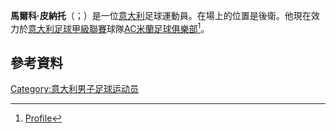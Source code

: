 '''馬爾科·皮納托'''（{{lang-it|Marco Pinato}}；{{bd|1995年|1月9日}}）是一位[[意大利|意大利]]足球運動員。在場上的位置是後衛。他現在效力於[[意大利足球甲級聯賽|意大利足球甲級聯賽]]球隊[[AC米蘭足球俱樂部|AC米蘭足球俱樂部]]<ref>[http://int.soccerway.com/players/marco-pinato/314486/ Profile]</ref>。
==參考資料==
{{Reflist}}

{{DEFAULTSORT: Pinato, Marco}}
[[Category:意大利男子足球运动员|Category:意大利男子足球运动员]]

{{Sport-bio-stub}}